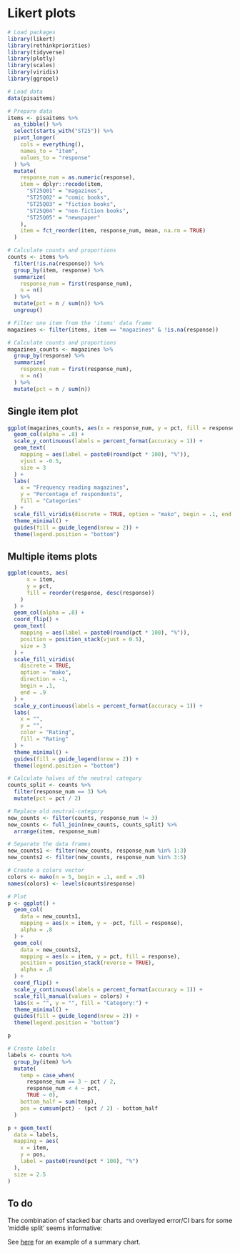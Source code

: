 # Likert plots

```r
# Load packages
library(likert)
library(rethinkpriorities)
library(tidyverse)
library(plotly)
library(scales)
library(viridis)
library(ggrepel)

# Load data
data(pisaitems)

# Prepare data
items <- pisaitems %>%
  as_tibble() %>%
  select(starts_with("ST25")) %>%
  pivot_longer(
    cols = everything(), 
    names_to = "item", 
    values_to = "response"
  ) %>%
  mutate(
    response_num = as.numeric(response),
    item = dplyr::recode(item, 
      "ST25Q01" = "magazines",
      "ST25Q02" = "comic books",
      "ST25Q03" = "fiction books",
      "ST25Q04" = "non-fiction books",
      "ST25Q05" = "newspaper"
    ),
    item = fct_reorder(item, response_num, mean, na.rm = TRUE)
  )

# Calculate counts and proportions
counts <- items %>% 
  filter(!is.na(response)) %>%
  group_by(item, response) %>%
  summarize(
    response_num = first(response_num),
    n = n()
  ) %>%
  mutate(pct = n / sum(n)) %>%
  ungroup()

# Filter one item from the 'items' data frame
magazines <- filter(items, item == "magazines" & !is.na(response))

# Calculate counts and proportions
magazines_counts <- magazines %>%
  group_by(response) %>%
  summarize(
    response_num = first(response_num),
    n = n()
  ) %>%
  mutate(pct = n / sum(n))
```

## Single item plot

```r
ggplot(magazines_counts, aes(x = response_num, y = pct, fill = response)) +
  geom_col(alpha = .8) +
  scale_y_continuous(labels = percent_format(accuracy = 1)) +
  geom_text(
    mapping = aes(label = paste0(round(pct * 100), "%")), 
    vjust = -0.5, 
    size = 3
  ) +
  labs(
    x = "Frequency reading magazines", 
    y = "Percentage of respondents", 
    fill = "Categories"
  ) +
  scale_fill_viridis(discrete = TRUE, option = "mako", begin = .1, end = .9) +
  theme_minimal() +
  guides(fill = guide_legend(nrow = 2)) +
  theme(legend.position = "bottom")
```

## Multiple items plots

```r
ggplot(counts, aes(
      x = item,
      y = pct,
      fill = reorder(response, desc(response))
    )
  ) +
  geom_col(alpha = .8) +
  coord_flip() +
  geom_text(
    mapping = aes(label = paste0(round(pct * 100), "%")),
    position = position_stack(vjust = 0.5),
    size = 3
  ) +
  scale_fill_viridis(
    discrete = TRUE,
    option = "mako",
    direction = -1,
    begin = .1,
    end = .9
  ) +
  scale_y_continuous(labels = percent_format(accuracy = 1)) +
  labs(
    x = "",
    y = "",
    color = "Rating",
    fill = "Rating"
  ) +
  theme_minimal() +
  guides(fill = guide_legend(nrow = 2)) +
  theme(legend.position = "bottom")
```

```r
# Calculate halves of the neutral category
counts_split <- counts %>% 
  filter(response_num == 3) %>% 
  mutate(pct = pct / 2) 

# Replace old neutral-category
new_counts <- filter(counts, response_num != 3)
new_counts <- full_join(new_counts, counts_split) %>%
  arrange(item, response_num)

# Separate the data frames
new_counts1 <- filter(new_counts, response_num %in% 1:3) 
new_counts2 <- filter(new_counts, response_num %in% 3:5) 

# Create a colors vector
colors <- mako(n = 5, begin = .1, end = .9)
names(colors) <- levels(counts$response)

# Plot  
p <- ggplot() +
  geom_col(
    data = new_counts1, 
    mapping = aes(x = item, y = -pct, fill = response), 
    alpha = .8
  ) +
  geom_col(
    data = new_counts2, 
    mapping = aes(x = item, y = pct, fill = response), 
    position = position_stack(reverse = TRUE),
    alpha = .8
  ) +
  coord_flip() +
  scale_y_continuous(labels = percent_format(accuracy = 1)) +
  scale_fill_manual(values = colors) +
  labs(x = "", y = "", fill = "Category:") +
  theme_minimal() +
  guides(fill = guide_legend(nrow = 2)) +
  theme(legend.position = "bottom")

p 
```

```r
# Create labels
labels <- counts %>%
  group_by(item) %>%
  mutate(
    temp = case_when(
      response_num == 3 ~ pct / 2,
      response_num < 4 ~ pct,
      TRUE ~ 0),
    bottom_half = sum(temp),
    pos = cumsum(pct) - (pct / 2) - bottom_half
  )

p + geom_text(
  data = labels, 
  mapping = aes(
    x = item, 
    y = pos, 
    label = paste0(round(pct * 100), "%")
  ),
  size = 2.5
)
```

## To do

The combination of stacked bar charts and overlayed error/CI bars for some 'middle split' seems informative:

See [here](https://rethinkpriorities.github.io/ea_data_public/eas-engagement.html#summary-charts) for an example of a summary chart.
